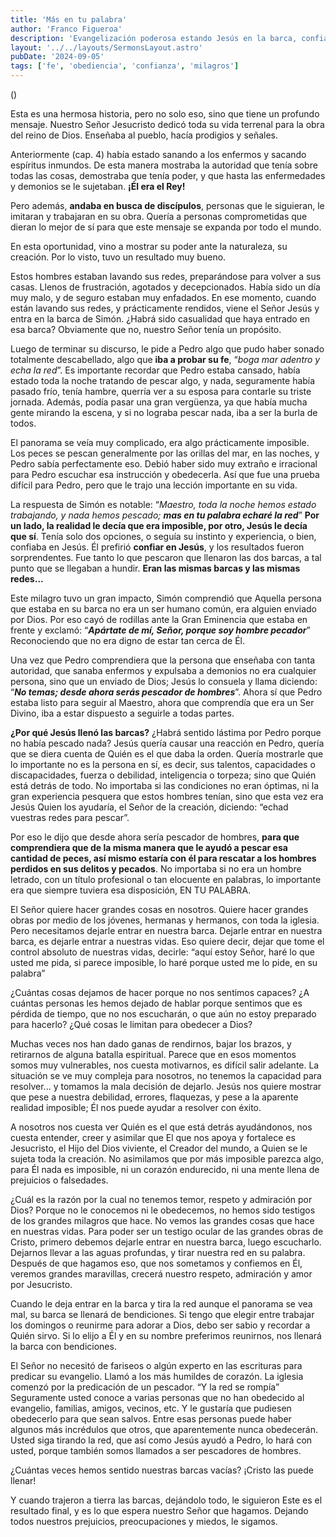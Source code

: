 ```yaml
---
title: 'Más en tu palabra'
author: 'Franco Figueroa'
description: 'Evangelización poderosa estando Jesús en la barca, confiando en su palabra.'
layout: '../../layouts/SermonsLayout.astro'
pubDate: '2024-09-05'
tags: ['fe', 'obediencia', 'confianza', 'milagros']
---
```


(<BibleVerse client:load verse="Lucas 5:1-11" />)

Esta es una hermosa historia, pero no solo eso, sino que tiene un profundo mensaje. Nuestro
Señor Jesucristo dedicó toda su vida terrenal para la obra del reino de Dios. Enseñaba al pueblo, hacía
prodigios y señales.

Anteriormente (cap. 4) había estado sanando a los enfermos y sacando espíritus inmundos. De
esta manera mostraba la autoridad que tenía sobre todas las cosas, demostraba que tenía poder, y que
hasta las enfermedades y demonios se le sujetaban. **¡Él era el Rey!**

Pero además, **andaba en busca de discípulos**, personas que le siguieran, le imitaran y
trabajaran en su obra. Quería a personas comprometidas que dieran lo mejor de sí para que este
mensaje se expanda por todo el mundo.

En esta oportunidad, vino a mostrar su poder ante la naturaleza, su creación. Por lo visto, tuvo
un resultado muy bueno.

Estos hombres estaban lavando sus redes, preparándose para volver a sus casas. Llenos de
frustración, agotados y decepcionados. Había sido un día muy malo, y de seguro estaban muy
enfadados. En ese momento, cuando están lavando sus redes, y prácticamente rendidos, viene el Señor
Jesús y entra en la barca de Simón. ¿Habrá sido casualidad que haya entrado en esa barca?
Obviamente que no, nuestro Señor tenía un propósito.

Luego de terminar su discurso, le pide a Pedro algo que pudo haber sonado totalmente
descabellado, algo que **iba a probar su fe**, “*boga mar adentro y echa la red*”.
Es importante recordar que Pedro estaba cansado, había estado toda la noche tratando de pescar
algo, y nada, seguramente había pasado frío, tenía hambre, querría ver a su esposa para contarle su
triste jornada. Además, podía pasar una gran vergüenza, ya que había mucha gente mirando la escena,
y si no lograba pescar nada, iba a ser la burla de todos.

El panorama se veía muy complicado, era algo prácticamente imposible. Los peces se pescan
generalmente por las orillas del mar, en las noches, y Pedro sabía perfectamente eso. Debió haber
sido muy extraño e irracional para Pedro escuchar esa instrucción y obedecerla. Así que fue una prueba difícil para
Pedro, pero que le trajo una lección importante en su vida.

La respuesta de Simón es notable: “*Maestro, toda la noche hemos estado trabajando, y nada hemos
pescado; **mas en tu palabra echaré la red***” **Por un lado, la realidad le decía que era imposible, por
otro, Jesús le decía que sí**. Tenía solo dos opciones, o seguía su instinto y experiencia, o bien, confiaba
en Jesús. Él prefirió **confiar en Jesús**, y los resultados fueron sorprendentes. Fue tanto lo que pescaron
que llenaron las dos barcas, a tal punto que se llegaban a hundir. **Eran las mismas barcas y las
mismas redes...**

Este milagro tuvo un gran impacto, Simón comprendió que Aquella persona que estaba en su
barca no era un ser humano común, era alguien enviado por Dios. Por eso cayó de rodillas ante la Gran Eminencia que estaba en frente y exclamó: 
“***Apártate de mí, Señor, porque soy hombre
pecador***” Reconociendo que no era digno de estar tan cerca de Él.

Una vez que Pedro comprendiera que la persona que enseñaba con tanta autoridad, que sanaba
enfermos y expulsaba a demonios no era cualquier persona, sino que un enviado de Dios; Jesús lo
consuela y llama diciendo: “***No temas; desde ahora serás pescador de hombres***”. Ahora sí que
Pedro estaba listo para seguir al Maestro, ahora que comprendía que era un Ser Divino, iba a estar
dispuesto a seguirle a todas partes.

**¿Por qué Jesús llenó las barcas?** ¿Habrá sentido lástima por Pedro porque no había pescado
nada?
Jesús quería causar una reacción en Pedro, quería que se diera cuenta de Quién es el que daba
la orden. Quería mostrarle que lo importante no es la persona en sí, es decir, sus talentos, capacidades
o discapacidades, fuerza o debilidad, inteligencia o torpeza; sino que Quién está detrás de todo. No
importaba si las condiciones no eran óptimas, ni la gran experiencia pesquera que estos hombres
tenían, sino que esta vez era Jesús Quien los ayudaría, el Señor de la creación, diciendo: “echad
vuestras redes para pescar”.

Por eso le dijo que desde ahora sería pescador de hombres, **para que comprendiera que de la
misma manera que le ayudó a pescar esa cantidad de peces, así mismo estaría con él para
rescatar a los hombres perdidos en sus delitos y pecados**. No importaba si no era un hombre
letrado, con un título profesional o tan elocuente en palabras, lo importante era que siempre tuviera
esa disposición, EN TU PALABRA.

El Señor quiere hacer grandes cosas en nosotros. Quiere hacer grandes obras por medio de los
jóvenes, hermanas y hermanos, con toda la iglesia. Pero necesitamos dejarle entrar en nuestra barca.
Dejarle entrar en nuestra barca, es dejarle entrar a nuestras vidas. Eso quiere decir, dejar que tome el
control absoluto de nuestras vidas, decirle: “aquí estoy Señor, haré lo que usted me pida, si parece
imposible, lo haré porque usted me lo pide, en su palabra”

¿Cuántas cosas dejamos de hacer porque no nos sentimos capaces? ¿A cuántas personas les
hemos dejado de hablar porque sentimos que es pérdida de tiempo, que no nos escucharán, o que aún
no estoy preparado para hacerlo? ¿Qué cosas le limitan para obedecer a Dios?

Muchas veces nos han dado ganas de rendirnos, bajar los brazos, y retirarnos de alguna
batalla espiritual. Parece que en esos momentos somos muy vulnerables, nos cuesta motivarnos, es
difícil salir adelante. La situación se ve muy compleja para nosotros, no tenemos la capacidad para
resolver... y tomamos la mala decisión de dejarlo. Jesús nos quiere mostrar que pese a nuestra
debilidad, errores, flaquezas, y pese a la aparente realidad imposible; Él nos puede ayudar a
resolver con éxito.

A nosotros nos cuesta ver Quién es el que está detrás ayudándonos, nos cuesta entender,
creer y asimilar que El que nos apoya y fortalece es Jesucristo, el Hijo del Dios viviente, el Creador
del mundo, a Quien se le sujeta toda la creación. No asimilamos que por más imposible parezca algo,
para Él nada es imposible, ni un corazón endurecido, ni una mente llena de prejuicios o falsedades.

¿Cuál es la razón por la cual no tenemos temor, respeto y admiración por Dios? Porque no le
conocemos ni le obedecemos, no hemos sido testigos de los grandes milagros que hace. No vemos
las grandes cosas que hace en nuestras vidas. Para poder ser un testigo ocular de las grandes obras de
Cristo, primero debemos dejarle entrar en nuestra barca, luego escucharlo. Dejarnos llevar a las aguas
profundas, y tirar nuestra red en su palabra. Después de que hagamos eso, que nos sometamos y
confiemos en Él, veremos grandes maravillas, crecerá nuestro respeto, admiración y amor por
Jesucristo.

Cuando le deja entrar en la barca y tira la red aunque el panorama se vea mal, su barca se llenará
de bendiciones. Si tengo que elegir entre trabajar los domingos o reunirme para adorar a Dios, debo
ser sabio y recordar a Quién sirvo. Si lo elijo a Él y en su nombre preferimos reunirnos, nos llenará
la barca con bendiciones.

El Señor no necesitó de fariseos o algún experto en las escrituras para predicar su evangelio.
Llamó a los más humildes de corazón. La iglesia comenzó por la predicación de un pescador.
“Y la red se rompía” Seguramente usted conoce a varias personas que no han obedecido al
evangelio, familias, amigos, vecinos, etc. Y le gustaría que pudiesen obedecerlo para que sean salvos.
Entre esas personas puede haber algunos más incrédulos que otros, que aparentemente nunca
obedecerán. Usted siga tirando la red, que así como Jesús ayudó a Pedro, lo hará con usted, porque
también somos llamados a ser pescadores de hombres.

¿Cuántas veces hemos sentido nuestras barcas vacías? ¡Cristo las puede llenar!

Y cuando trajeron a tierra las barcas, dejándolo todo, le siguieron
Este es el resultado final, y es lo que espera nuestro Señor que hagamos. Dejando todos nuestros
prejuicios, preocupaciones y miedos, le sigamos.